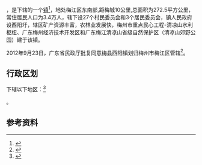 {{中国乡级行政区|44/14/02/106/000}}

'''{{PAGENAMEBASE}}'''，是{{PRC admin/fullname|44/14/02/106/000|3}}下辖的一个[[镇|镇]]<ref>{{PRC admin/ref sgc|{{PRC admin/parent|44/14/02/106/000}}}}</ref>，地处梅江区东南部,距梅城10公里,总面积为272.5平方公里，常住居民人口为3.4万人，辖下设27个村民委员会和3个居民委员会，镇人民政府设西阳圩，辖区矿产资源丰富，农林业发展快，梅州市重点民心工程-清凉山水利枢纽、广东梅州经济技术开发区和广东梅江清凉山省级自然保护区（清凉山郊野公园）建于该镇。

2012年9月23日，广东省民政厅批复同意[[梅县|梅县]]西阳镇划归梅州市梅江区管辖<ref>{{Cite web |url=http://www.gddm.gov.cn/index.php?option=com_content&view=article&id=284:2013-08-29-06-23-14&catid=42:tiaozhengxinxi&itemid=71 |title=广东省民政厅关于同意梅县西阳镇划归梅州市梅江区管辖的批复（粤民区〔2012〕35号） |access-date=2017-09-10 |archive-date=2017-09-10 |archive-url=https://web.archive.org/web/20170910220547/http://www.gddm.gov.cn/index.php?option=com_content&view=article&id=284:2013-08-29-06-23-14&catid=42:tiaozhengxinxi&itemid=71 |dead-url=no }}</ref>。

== 行政区划 ==
{{PAGENAMEBASE}}下辖以下地区：<ref>{{PRC admin/ref sgc|44/14/02/106/000}}</ref>

{{PRC admin/children|44/14/02/106/000}}。

== 参考资料 ==
{{reflist}}

{{行政区划小作品}}
{{PRC admin/navcat|44/14/02/106/000}}